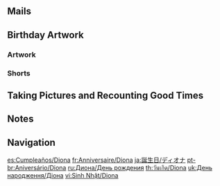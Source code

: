 {{Birthday Intro}}

==Mails==
{{Mails by Category Table|Diona Birthday Mails|noheader=1}}

==Birthday Artwork==
===Artwork===
{{Artwork by Category Table
|Character Birthday Artwork
|category = Diona Birthday Artwork
|header = Diona's Birthday Artwork
}}

===Shorts===
{{Artwork by Category Table
|Character Shorts
|category = Diona Birthday Artwork
|header = Diona's Birthday Shorts
}}

==Taking Pictures and Recounting Good Times==
{{Transclude|Taking Pictures and Recounting Good Times/Diona|Stories|main=1|top=1}}

==Notes==
{{Reflist|note=1}}

==Navigation==
{{Character Navbox|Birthday}}

[[es:Cumpleaños/Diona]]
[[fr:Anniversaire/Diona]]
[[ja:誕生日/ディオナ]]
[[pt-br:Aniversário/Diona]]
[[ru:Диона/День рождения]]
[[th:วันเกิด/Diona]]
[[uk:День народження/Діона]]
[[vi:Sinh Nhật/Diona]]